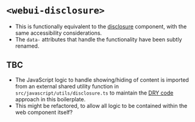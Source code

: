 
<Meta of={WebUIDisclosure} />

# `<webui-disclosure>`
- This is functionally equivalent to the [disclosure](/story/components-disclosure-or-show-hide--disclosure) component, with the same accessibility considerations.
- The `data-` attributes that handle the functionality have been subtly renamed.

## TBC
- The JavaScript logic to handle showing/hiding of content is imported from an external shared utility function in `src/javascript/utils/disclosure.ts` to maintain the [DRY code](https://en.wikipedia.org/wiki/Don%27t_repeat_yourself) approach in this boilerplate.
- This might be refactored, to allow all logic to be contained within the web component itself?

<Canvas of={WebUIDisclosure.WebUIDisclosure} />
<Controls of={WebUIDisclosure.WebUIDisclosure} />
